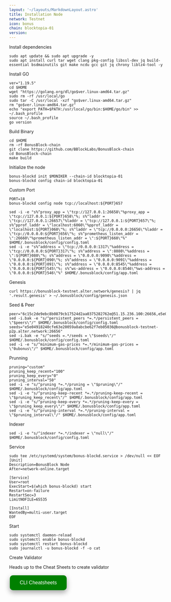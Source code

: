 ```yaml
---
layout: '~/layouts/MarkdownLayout.astro'
title: Installation Node
network: Testnet
icon: bonus
chain: blocktopia-01
version: 
---
```

 Install dependencies
```
sudo apt update && sudo apt upgrade -y
sudo apt install curl tar wget clang pkg-config libssl-dev jq build-essential bsdmainutils git make ncdu gcc git jq chrony liblz4-tool -y
```
 Install GO
```
ver="1.19.5"
cd $HOME
wget "https://golang.org/dl/go$ver.linux-amd64.tar.gz"
sudo rm -rf /usr/local/go
sudo tar -C /usr/local -xzf "go$ver.linux-amd64.tar.gz"
rm "go$ver.linux-amd64.tar.gz"
echo "export PATH=$PATH:/usr/local/go/bin:$HOME/go/bin" >> ~/.bash_profile
source ~/.bash_profile
go version
```
 Build Binary
```
cd $HOME
rm -rf BonusBlock-chain
git clone https://github.com/BBlockLabs/BonusBlock-chain
cd BonusBlock-chain
make build
```
 Initialize the node
```
bonus-blockd init $MONIKER --chain-id blocktopia-01
bonus-blockd config chain-id blocktopia-01
```
 Custom Port
```
PORT=18
bonus-blockd config node tcp://localhost:${PORT}657
```
```
sed -i -e "s%^proxy_app = \"tcp://127.0.0.1:26658\"%proxy_app = \"tcp://127.0.0.1:${PORT}658\"%; s%^laddr = \"tcp://127.0.0.1:26657\"%laddr = \"tcp://127.0.0.1:${PORT}657\"%; s%^pprof_laddr = \"localhost:6060\"%pprof_laddr = \"localhost:${PORT}060\"%; s%^laddr = \"tcp://0.0.0.0:26656\"%laddr = \"tcp://0.0.0.0:${PORT}656\"%; s%^prometheus_listen_addr = \":26660\"%prometheus_listen_addr = \":${PORT}660\"%" $HOME/.bonusblock/config/config.toml
sed -i -e "s%^address = \"tcp://0.0.0.0:1317\"%address = \"tcp://0.0.0.0:${PORT}317\"%; s%^address = \":8080\"%address = \":${PORT}080\"%; s%^address = \"0.0.0.0:9090\"%address = \"0.0.0.0:${PORT}090\"%; s%^address = \"0.0.0.0:9091\"%address = \"0.0.0.0:${PORT}091\"%; s%^address = \"0.0.0.0:8545\"%address = \"0.0.0.0:${PORT}545\"%; s%^ws-address = \"0.0.0.0:8546\"%ws-address = \"0.0.0.0:${PORT}546\"%" $HOME/.bonusblock/config/app.toml
```
 Genesis
```
curl https://bonusblock-testnet.alter.network/genesis? | jq '.result.genesis' > ~/.bonusblock/config/genesis.json
```

 Seed & Peer
```
peer="6c15c2de9ebc8b0879cb17524d2aa0375282762e@51.15.236.100:26656,e5e04918240cfe63e20059a8abcbe62f7eb05036@83.99.170.49:26656,128edee71eecac9c9abcd13fcb5407be9e22451c@109.123.253.226:26656,4c8acd7c67e90a068c13542f94d7623232109408@131.153.202.81:50656,6f6d0b31eba359eacd21a51c51461bf7984ba454@95.216.114.212:32656,fadd863afad4803c2329609cbf91abcab203ef2c@46.101.131.222:26656,d7f5483ba2d290a3853b4db5df21579e9c8da69a@154.26.139.253:30656,fd1807b56dd3c176ce05a58c7d4212c183c9751f@34.131.219.120:26656,1225923690d39f2b2ba223d3025d47dced6f4e03@185.188.249.18:13656,d2742ff84e3b229fe119bd6969a03e1714b4eb1c@51.91.219.141:29003,3d2fffdf9d432897b85a509d9755ac01fea09f5e@78.46.61.117:13656,9f422601cf95f523494484755b8af7cad81216aa@104.152.109.242:35656,3d387b56b5507a05448bb60cf665eb716dda59eb@168.138.197.232:18656,68b256e5b15820407462fd9be1dd1f9d49d432ed@94.250.202.24:26656,699a35d618e20315653a1966d72263e7c30d4b55@46.38.232.86:15656,e7dea425e8b22206b41221c089aab53a65c206c6@139.59.255.210:26656,f615205b4fb33516acf3c2f65b4ee4c84d786a57@34.135.124.66:26656,ab49e570c68367de973f88837268c7accbf4f250@209.145.58.64:26656,f0dd223dfe4afd1d03c175aa4eaa0cd7ae9daffa@38.242.230.118:58656,f311aaf825375fb36ed267ee7c987ae3e6b84747@31.220.81.223:26656,d4179bd841ecae8d03a2262a68c6c60acb01cd31@194.163.182.122:26656,d8ed211bda726925da0273ce6d36e902b4ad52fe@65.109.226.199:26656,ff46fc995beebd68e8b552b64f144e8ead3e1fa7@139.59.227.206:26656,308153ed64a40ede1508a34b934138224acb8c19@109.123.251.121:26656,3b565572132f95b73fe97d5cc44eaa167eb68587@139.59.145.51:18656,38df3e243da85a61d56324c3982d2b5c84afc9d5@5.199.143.234:26656,11e594394435d89fa276fc8c30f7cb6aa29c303a@178.128.97.246:26656,270a59ef701bf0072eaf8e3d537d01773e4f2b8f@206.189.207.57:26656,8cdf6d9c4f66a2fde56c230e7d4784c8bc45bab6@216.250.122.133:26656,6100dd1643227478707ff20a08e53a19e9fdb55c@157.245.150.12:26656,b13dc1338c9d7d231c4a1821ae9141d1605d5ece@165.232.126.250:26656,9d1c5c1a154e06a692b8a43fe2a6cb5a606ccff1@143.198.94.152:26656,5618bbc4726ab08350aae4b24892b4519279646b@139.59.255.62:26656,baa4d63df7f3e3f0fa831ff3de89aca91e814a7f@103.253.145.162:26656,bd81cca7b7f4fce6239ee1bb1c763fa4f6b36c30@84.46.246.248:26656,400ab3ff3c3a2c8019567b737739c78f23986317@45.94.58.246:32656,23b4f038544d4fd37a5f883d44cf1488c30875ce@161.35.193.41:26656,3c4f0b727241b99cf69a845ac1ea7f62f4c07819@161.35.19.181:17656,20cd65dd72b625abbbb0d04ae32837328b1b979e@64.225.50.67:26656,0766ed3e54a87d3802d6ec6a9b00a4e16d47207b@137.184.116.168:18656,baf657261ec2776b299f230086edcf4980d3910a@195.201.83.242:19656,95956d48a790fb0a0a16c4c3ed9a0c37cd5a3494@174.138.22.160:26656,52ade4cf379b862ae69d0d306fb368c2f9a859ea@31.220.86.138:26656,82b8b55d3b9c3a5d3d0e3eca8f3c7fb7a9f60103@75.119.143.197:17656,125f3625ef81b94063b772352ed4cbfb166551e2@195.231.76.68:26656"
sed -i.bak -e "s/^persistent_peers *=.*/persistent_peers = \"$peers\"/" $HOME/.bonusblock/config/config.toml
seeds="e5e04918240cfe63e20059a8abcbe62f7eb05036@bonusblock-testnet-p2p.alter.network:26656"
sed -i.bak -e "s/^seeds =.*/seeds = \"$seeds\"/" $HOME/.bonusblock/config/config.toml
sed -i -e "s/^minimum-gas-prices *=.*/minimum-gas-prices = \"0ubonus\"/" $HOME/.bonusblock/config/app.toml
```
 Prunning
```
pruning="custom"
pruning_keep_recent="100"
pruning_keep_every="0"
pruning_interval="50"
sed -i -e "s/^pruning *=.*/pruning = \"$pruning\"/" $HOME/.bonusblock/config/app.toml
sed -i -e "s/^pruning-keep-recent *=.*/pruning-keep-recent = \"$pruning_keep_recent\"/" $HOME/.bonusblock/config/app.toml
sed -i -e "s/^pruning-keep-every *=.*/pruning-keep-every = \"$pruning_keep_every\"/" $HOME/.bonusblock/config/app.toml
sed -i -e "s/^pruning-interval *=.*/pruning-interval = \"$pruning_interval\"/" $HOME/.bonusblock/config/app.toml
```
 Indexer
```
sed -i -e "s/^indexer *=.*/indexer = \"null\"/" $HOME/.bonusblock/config/config.toml
```
 Service
```
sudo tee /etc/systemd/system/bonus-blockd.service > /dev/null << EOF
[Unit]
Description=BonusBlock Node
After=network-online.target

[Service]
User=root
ExecStart=$(which bonus-blockd) start
Restart=on-failure
RestartSec=3
LimitNOFILE=65535

[Install]
WantedBy=multi-user.target
EOF
```
 Start
```
sudo systemctl daemon-reload
sudo systemctl enable bonus-blockd
sudo systemctl restart bonus-blockd
sudo journalctl -u bonus-blockd -f -o cat
```

 Create Validator

Heads up to the Cheat Sheets to create validator

<a href="https://service.sychonix.com/mainnet/bonusblock-testnet/cheat" target="_blank">
  <button style="background-color: green; border: none; color: white; padding: 15px 32px; text-align: center; text-decoration: none; display: inline-block; font-size: 16px; margin: 4px 2px; cursor: pointer; border-radius: 10px; box-shadow: 0 8px 16px 0 rgba(0,0,0,0.2), 0 6px 20px 0 rgba(0,0,0,0.19);" onmouseover="this.style.boxShadow='0 0 0 4px rgba(0,255,0,0.5)'" onmouseout="this.style.boxShadow='0 8px 16px 0 rgba(0,0,0,0.2), 0 6px 20px 0 rgba(0,0,0,0.19)'">CLI Cheatsheets</button>
</a>